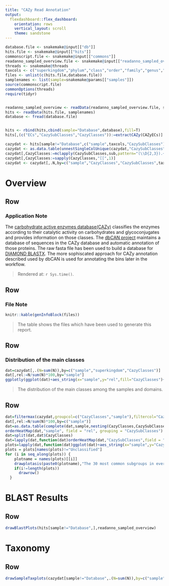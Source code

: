 ```yaml
---
title: "CAZy Read Annotation"
output: 
  flexdashboard::flex_dashboard:
    orientation: rows
    vertical_layout: scroll
    theme: sandstone
---
```


```r
database.file <- snakemake@input[["db"]]
hits.file <- snakemake@input[["hits"]]
commonscript.file <- snakemake@input[["commons"]]
readanno_sampled_overview.file <- snakemake@input[["readanno_sampled_overview"]]
threads <- snakemake@threads
taxcols <- c("superkingdom","phylum","class","order","family","genus","species")
files <- unlist(c(hits.file,database.file))
samplenames <- list(sample=snakemake@params[["samples"]])
source(commonscript.file)
commonOptions(threads)
require(tidyr)


readanno_sampled_overview <- readData(readanno_sampled_overview.file, samplenames)
hits <- readData(hits.file, samplenames)
database <- fread(database.file)


hits <- rbind(hits,cbind(sample="Database",database),fill=T)
hits[,(c("ECs","CazySubClasses","CazyClasses")):=extractCAZy(CAZyECs)]

cazydat <- hits[sample!="Database",c("sample",taxcols,"CazySubClasses"),with=F]
cazydat <- as.data.table(unnestSingleColUnique(cazydat,"CazySubClasses"))
cazydat[,CazyClasses:=mclapply(CazySubClasses,sub,pattern="(\\D{2,3}).+",replacement="\\1")]
cazydat[,CazyClasses:=sapply(CazyClasses,"[[",1)]
cazydat <- cazydat[,.N,by=c("sample","CazyClasses","CazySubClasses",taxcols)]
```

Overview
=================

Row
--------------------------------------

### Application Note

The [carbohydrate active enzymes database(CAZy)](http://www.cazy.org/) classifies the enzymes according to their catalytic activity on carbohydrates and glycoconjugates and provides information on those classes. The [dbCAN project](http://bcb.unl.edu/dbCAN2/) maintains a database of sequences in the CAZy database and automatic annotation of those proteins. The raw fasta file has been used to build a database for [DIAMOND BLASTX](https://github.com/bbuchfink/diamond). The more sophiscated approach for CAZy annotation described used by dbCAN is used for annotating the bins later in the workflow.

> Rendered at: `r Sys.time()`.

Row
--------------------------------------

### File Note

```r
knitr::kable(genInfoBlock(files))
```
> The table shows the files which have been used to generate this report.


Row
--------------------------------------

### Distribution of the main classes

```r
dat=cazydat[,.(N=sum(N)),by=c("sample","superkingdom","CazyClasses")]
dat[,rel:=N/sum(N)*100,by="sample"]
ggplotly(ggplot(dat)+aes_string(x="sample",y="rel",fill="CazyClasses")+ geom_bar(stat="identity")+ xlab("Sample") + scale_y_continuous(labels = function(x) paste0(x, "%"))+ ylab("Percentage of classified Reads") + labs(fill="CAZy Class") + facet_grid(cols=vars(superkingdom))+theme(axis.text.x = element_text(angle = 33)))
```

> The distribution of the main classes among the samples and domains.

Row
--------------------------------------


```r
dat=filtermax(cazydat,groupcol=c("CazyClasses","sample"),filtercol="CazySubClasses",maxn=30,additionalsubcols=c(),additionalparentcols =c())
dat[,rel:=N/sum(N)*100,by=c("sample")]
dat=as.data.table(complete(dat,sample,nesting(CazyClasses,CazySubClasses),fill=list(N=0,rel=0)))
orderHeatMap(dat,"sample", field = "rel", grouping = "CazySubClasses")
dat=split(dat,dat$CazyClasses)
dat=lapply(dat,function(dat)orderHeatMap(dat,"CazySubClasses",field = "rel",grouping = "sample"))
plots=lapply(dat,function(dat)ggplot(dat)+aes_string(x="sample",y="CazySubClasses",fill="rel") +labs(fill="% of filtered\n Reads")+ geom_raster() + xlab("Sample") + ylab("CAZy Subclass")+theme(axis.text.x = element_text(angle = 33)))  #+facet_grid(cols=vars(superkingdom))
plots = plots[names(plots)!="Unclassified"]
for (i in seq_along(plots)) {
    plotname = names(plots)[[i]]
    drawplotasis(paste0(plotname),"The 30 most common subgroups in every sample are shown in this plot, others have been aggregated into \"Other\". The subclasses have been sorted by using Wards clustering with euclidian distance in every group and the samples on all subgroups combined.",ggplotly(plots[[i]]),576*1.75)
    if(i!=length(plots))
      drawrow()
  }
```


BLAST Results
===========================

Row
---------------------------------------

```r
drawBlastPlots(hits[sample!="Database",],readanno_sampled_overview)
```


Taxonomy
===========================

Row
---------------------------------------

```r
drawSampleTaxplots(cazydat[sample!="Database",.(N=sum(N)),by=c("sample",taxcols)])
```
